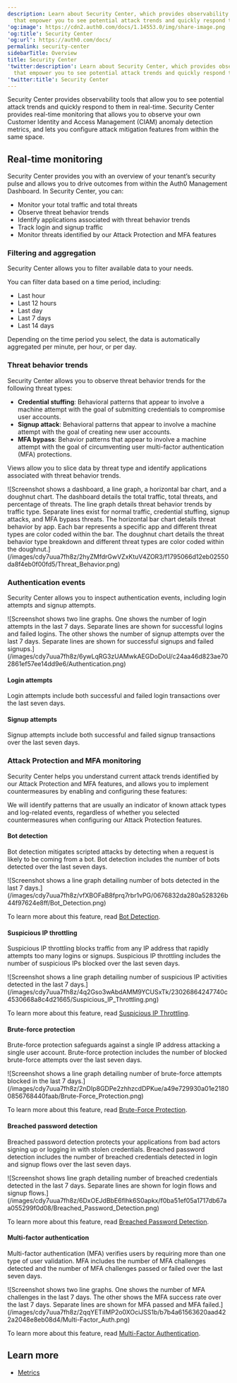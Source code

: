 ```yaml
---
description: Learn about Security Center, which provides observability tools
  that empower you to see potential attack trends and quickly respond to them in real-time.
'og:image': https://cdn2.auth0.com/docs/1.14553.0/img/share-image.png
'og:title': Security Center
'og:url': https://auth0.com/docs/
permalink: security-center
sidebarTitle: Overview
title: Security Center
'twitter:description': Learn about Security Center, which provides observability tools
  that empower you to see potential attack trends and quickly respond to them in real-time.
'twitter:title': Security Center
---
```

Security Center provides observability tools that allow you to see potential attack trends and quickly respond to them in real-time. Security Center provides real-time monitoring that allows you to observe your own Customer Identity and Access Management (CIAM) anomaly detection metrics, and lets you configure attack mitigation features from within the same space.

## Real-time monitoring

Security Center provides you with an overview of your tenant’s security pulse and allows you to drive outcomes from within the Auth0 Management Dashboard. In Security Center, you can:

* Monitor your total traffic and total threats
* Observe threat behavior trends
* Identify applications associated with threat behavior trends
* Track login and signup traffic
* Monitor threats identified by our <Tooltip tip="Attack Protection: Features that Auth0 provides to detect and mitigate attacks, including brute-force protection, suspicious IP throttling, breached password detection, bot detection, and adaptive multi-factor authentication." cta="View Glossary" href="/glossary?term=Attack+Protection">Attack Protection</Tooltip> and <Tooltip tip="Attack Protection: Features that Auth0 provides to detect and mitigate attacks, including brute-force protection, suspicious IP throttling, breached password detection, bot detection, and adaptive multi-factor authentication." cta="View Glossary" href="/glossary?term=MFA">MFA</Tooltip> features

### Filtering and aggregation

Security Center allows you to filter available data to your needs.

You can filter data based on a time period, including:

* Last hour
* Last 12 hours
* Last day
* Last 7 days
* Last 14 days

Depending on the time period you select, the data is automatically aggregated per minute, per hour, or per day.

### Threat behavior trends

Security Center allows you to observe threat behavior trends for the following threat types:

* **Credential stuffing**: Behavioral patterns that appear to involve a machine attempt with the goal of submitting credentials to compromise user accounts.
* **Signup attack**: Behavioral patterns that appear to involve a machine attempt with the goal of creating new user accounts.
* **MFA bypass**: Behavior patterns that appear to involve a machine attempt with the goal of circumventing user multi-factor authentication (MFA) protections.

Views allow you to slice data by threat type and identify applications associated with threat behavior trends.

<Frame>![Screenshot shows a dashboard, a line graph, a horizontal bar chart, and a doughnut chart. The dashboard details the total traffic, total threats, and percentage of threats. The line graph details threat behavior trends by traffic type. Separate lines exist for normal traffic, credential stuffing, signup attacks, and MFA bypass threats. The horizontal bar chart details threat behavior by app. Each bar represents a specific app and different threat types are color coded within the bar. The doughnut chart details the threat behavior type breakdown and different threat types are color coded within the doughnut.](/images/cdy7uua7fh8z/2hyZMfdrGwVZxKtuV4ZOR3/f1795066d12eb02550da8f4eb0f00fd5/Threat_Behavior.png)</Frame>

### Authentication events

Security Center allows you to inspect authentication events, including login attempts and signup attempts.

<Frame>![Screenshot shows two line graphs. One shows the number of login attempts in the last 7 days. Separate lines are shown for successful logins and failed logins. The other shows the number of signup attempts over the last 7 days. Separate lines are shown for successful signups and failed signups.](/images/cdy7uua7fh8z/6ywLqRG3zUAMwkAEGDoDoU/c24aa46d823ae702861ef57ee14dd9e6/Authentication.png)</Frame>

#### Login attempts

Login attempts include both successful and failed login transactions over the last seven days.

#### Signup attempts

Signup attempts include both successful and failed signup transactions over the last seven days.

### Attack Protection and MFA monitoring

Security Center helps you understand current attack trends identified by our Attack Protection and MFA features, and allows you to implement countermeasures by enabling and configuring these features:

<Callout icon="file-lines" color="#0EA5E9" iconType="regular">

We will identify patterns that are usually an indicator of known attack types and log-related events, regardless of whether you selected countermeasures when configuring our Attack Protection features.

</Callout>

#### Bot detection

<Tooltip tip="Bot Detection: Form of attack protection in which Auth0 blocks suspected bot traffic by enabling a CAPTCHA during the login process." cta="View Glossary" href="/glossary?term=Bot+detection">Bot detection</Tooltip> mitigates scripted attacks by detecting when a request is likely to be coming from a bot. Bot detection includes the number of bots detected over the last seven days.

<Frame>![Screenshot shows a line graph detailing number of bots detected in the last 7 days.](/images/cdy7uua7fh8z/vfXBOFaB8fprq7rbr1vPG/0676832da280a528326b44f97624e8ff/Bot_Detection.png)</Frame>

To learn more about this feature, read [Bot Detection](/secure/attack-protection/bot-detection).

#### Suspicious IP throttling

<Tooltip tip="Suspicious IP Throttling: Form of attack protection that protects your tenant against suspicious logins targeting too many accounts from a single IP address." cta="View Glossary" href="/glossary?term=Suspicious+IP+throttling">Suspicious IP throttling</Tooltip> blocks traffic from any IP address that rapidly attempts too many logins or signups. Suspicious IP throttling includes the number of suspicious IPs blocked over the last seven days.

<Frame>![Screenshot shows a line graph detailing number of suspicious IP activities detected in the last 7 days.](/images/cdy7uua7fh8z/4q2Gso3wAbdAMM9YCUSxTk/23026864247740c4530668a8c4d21665/Suspicious_IP_Throttling.png)</Frame>

To learn more about this feature, read [Suspicious IP Throttling](/secure/attack-protection/suspicious-ip-throttling).

#### Brute-force protection

<Tooltip tip="Brute-force Protection: Form of attack protection that safeguards against brute-force attacks that occur from a single IP address and target a single user account." cta="View Glossary" href="/glossary?term=Brute-force+protection">Brute-force protection</Tooltip> safeguards against a single IP address attacking a single user account. Brute-force protection includes the number of blocked brute-force attempts over the last seven days.

<Frame>![Screenshot shows a line graph detailing number of brute-force attempts blocked in the last 7 days.](/images/cdy7uua7fh8z/2nDIp8GDPe2zhhzcdDPKue/a49e729930a01e21800856768440faab/Brute-Force_Protection.png)</Frame>

To learn more about this feature, read [Brute-Force Protection](/secure/attack-protection/brute-force-protection).

#### Breached password detection

<Tooltip tip="Breached Password Detection: Form of attack protection in which Auth0 notifies your users if they use a username/password combination that has been compromised in a data leak on a third-party website or app." cta="View Glossary" href="/glossary?term=Breached+password+detection">Breached password detection</Tooltip> protects your applications from <Tooltip tip="Breached Password Detection: Form of attack protection in which Auth0 notifies your users if they use a username/password combination that has been compromised in a data leak on a third-party website or app." cta="View Glossary" href="/glossary?term=bad+actors">bad actors</Tooltip> signing up or logging in with stolen credentials. Breached password detection includes the number of breached credentials detected in login and signup flows over the last seven days.

<Frame>![Screenshot shows line graph detailing number of breached credentials detected in the last 7 days. Separate lines are shown for login flows and signup flows.](/images/cdy7uua7fh8z/6DxOEJdBbE6flhk6S0apkx/f0ba51ef05a1717db67aa055299f0d08/Breached_Password_Detection.png)</Frame>

To learn more about this feature, read [Breached Password Detection](/secure/attack-protection/breached-password-detection).

#### Multi-factor authentication

Multi-factor authentication (MFA) verifies users by requiring more than one type of user validation. MFA includes the number of MFA challenges detected and the number of MFA challenges passed or failed over the last seven days.

<Frame>![Screenshot shows two line graphs. One shows the number of MFA challenges in the last 7 days. The other shows the MFA success rate over the last 7 days. Separate lines are shown for MFA passed and MFA failed.](/images/cdy7uua7fh8z/2qqYETiIMP2o0XOciJSS1b/b7b4a61563620aad422a2048e8eb08d4/Multi-Factor_Auth.png)</Frame>

To learn more about this feature, read [Multi-Factor Authentication](/secure/multi-factor-authentication).

## Learn more

* [Metrics](/secure/security-center/metrics)